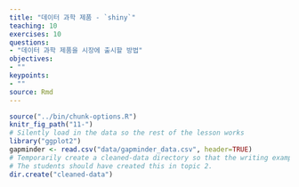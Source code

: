 ```yaml
---
title: "데이터 과학 제품 - `shiny`"
teaching: 10
exercises: 10
questions:
- "데이터 과학 제품을 시장에 출시할 방법"
objectives:
- ""
keypoints:
- ""
source: Rmd
---
```


```r
source("../bin/chunk-options.R")
knitr_fig_path("11-")
# Silently load in the data so the rest of the lesson works
library("ggplot2")
gapminder <- read.csv("data/gapminder_data.csv", header=TRUE)
# Temporarily create a cleaned-data directory so that the writing examples work
# The students should have created this in topic 2.
dir.create("cleaned-data")
```

## 

